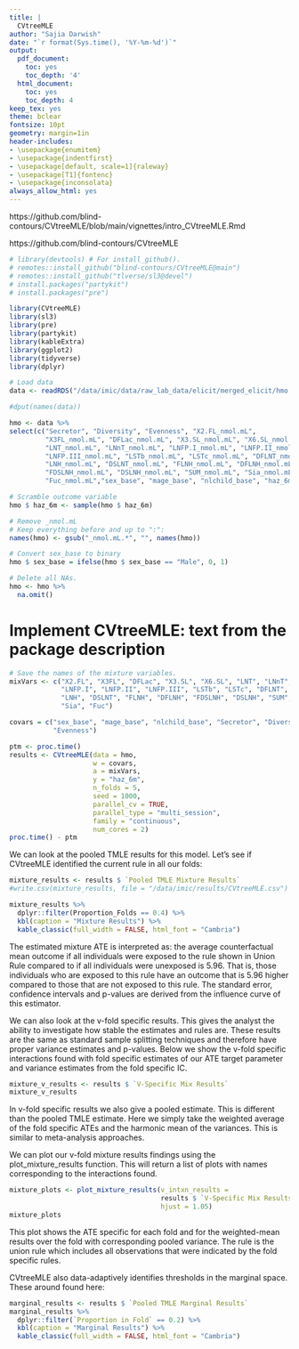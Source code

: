 ```yaml
---
title: |
  CVtreeMLE
author: "Sajia Darwish"
date: "`r format(Sys.time(), '%Y-%m-%d')`"
output:
  pdf_document:
    toc: yes
    toc_depth: '4'
  html_document:
    toc: yes
    toc_depth: 4
keep_tex: yes
theme: bclear
fontsize: 10pt
geometry: margin=1in
header-includes:
- \usepackage{enumitem}
- \usepackage{indentfirst}
- \usepackage[default, scale=1]{raleway}
- \usepackage[T1]{fontenc}
- \usepackage{inconsolata}
always_allow_html: yes
---
```


https://github.com/blind-contours/CVtreeMLE/blob/main/vignettes/intro_CVtreeMLE.Rmd

https://github.com/blind-contours/CVtreeMLE


```r
# library(devtools) # For install_github().
# remotes::install_github("blind-contours/CVtreeMLE@main")
# remotes::install_github("tlverse/sl3@devel")
# install.packages("partykit")
# install.packages("pre")

library(CVtreeMLE)
library(sl3)
library(pre)
library(partykit)
library(kableExtra)
library(ggplot2)
library(tidyverse)
library(dplyr)

# Load data
data <- readRDS("/data/imic/data/raw_lab_data/elicit/merged_elicit/hmo.RDS")

#dput(names(data))

hmo <- data %>%
select(c("Secretor", "Diversity", "Evenness", "X2.FL_nmol.mL", 
         "X3FL_nmol.mL", "DFLac_nmol.mL", "X3.SL_nmol.mL", "X6.SL_nmol.mL", 
         "LNT_nmol.mL", "LNnT_nmol.mL", "LNFP.I_nmol.mL", "LNFP.II_nmol.mL", 
         "LNFP.III_nmol.mL", "LSTb_nmol.mL", "LSTc_nmol.mL", "DFLNT_nmol.mL", 
         "LNH_nmol.mL", "DSLNT_nmol.mL", "FLNH_nmol.mL", "DFLNH_nmol.mL", 
         "FDSLNH_nmol.mL", "DSLNH_nmol.mL", "SUM_nmol.mL", "Sia_nmol.mL", 
         "Fuc_nmol.mL","sex_base", "mage_base", "nlchild_base", "haz_6m"))

# Scramble outcome variable
hmo $ haz_6m <- sample(hmo $ haz_6m)

# Remove _nmol.mL
# Keep everything before and up to ":": 
names(hmo) <- gsub("_nmol.mL.*", "", names(hmo))

# Convert sex_base to binary
hmo $ sex_base = ifelse(hmo $ sex_base == "Male", 0, 1)

# Delete all NAs.
hmo <- hmo %>%
  na.omit()
```

# Implement CVtreeMLE: text from the package description
```r
# Save the names of the mixture variables.
mixVars <- c("X2.FL", "X3FL", "DFLac", "X3.SL", "X6.SL", "LNT", "LNnT",
             "LNFP.I", "LNFP.II", "LNFP.III", "LSTb", "LSTc", "DFLNT",
             "LNH", "DSLNT", "FLNH", "DFLNH", "FDSLNH", "DSLNH", "SUM", 
             "Sia", "Fuc")

covars = c("sex_base", "mage_base", "nlchild_base", "Secretor", "Diversity", 
           "Evenness")

ptm <- proc.time()
results <- CVtreeMLE(data = hmo,
                     w = covars,
                     a = mixVars,
                     y = "haz_6m",
                     n_folds = 5,
                     seed = 1000,
                     parallel_cv = TRUE,
                     parallel_type = "multi_session",
                     family = "continuous",
                     num_cores = 2)
proc.time() - ptm
```

We can look at the pooled TMLE results for this model. Let’s see if CVtreeMLE identified the current rule in all our folds:
```r
mixture_results <- results $ `Pooled TMLE Mixture Results`
#write.csv(mixture_results, file = "/data/imic/results/CVtreeMLE.csv")

mixture_results %>%
  dplyr::filter(Proportion_Folds == 0.4) %>%
  kbl(caption = "Mixture Results") %>%
  kable_classic(full_width = FALSE, html_font = "Cambria")
```

The estimated mixture ATE is interpreted as: the average counterfactual mean outcome if all individuals were exposed to the rule shown in Union Rule compared to if all individuals were unexposed is 5.96. That is, those individuals who are exposed to this rule have an outcome that is 5.96 higher compared to those that are not exposed to this rule. The standard error, confidence intervals and p-values are derived from the influence curve of this estimator.

We can also look at the v-fold specific results. This gives the analyst the ability to investigate how stable the estimates and rules are. These results are the same as standard sample splitting techniques and therefore have proper variance estimates and p-values. Below we show the v-fold specific interactions found with fold specific estimates of our ATE target parameter and variance estimates from the fold specific IC.
```r
mixture_v_results <- results $ `V-Specific Mix Results`
mixture_v_results
```

In v-fold specific results we also give a pooled estimate. This is different than the pooled TMLE estimate. Here we simply take the weighted average of the fold specific ATEs and the harmonic mean of the variances. This is similar to meta-analysis approaches.

We can plot our v-fold mixture results findings using the plot_mixture_results function. This will return a list of plots with names corresponding to the interactions found.

```r
mixture_plots <- plot_mixture_results(v_intxn_results =
                                      results $ `V-Specific Mix Results`,
                                      hjust = 1.05)
mixture_plots
```

This plot shows the ATE specific for each fold and for the weighted-mean results over the fold with corresponding pooled variance. The rule is the union rule which includes all observations that were indicated by the fold specific rules.

CVtreeMLE also data-adaptively identifies thresholds in the marginal space. These around found here:
```r
marginal_results <- results $ `Pooled TMLE Marginal Results`
marginal_results %>%
  dplyr::filter(`Proportion in Fold` == 0.2) %>%
  kbl(caption = "Marginal Results") %>%
  kable_classic(full_width = FALSE, html_font = "Cambria")
```





